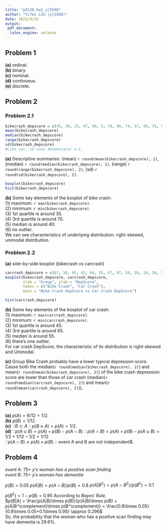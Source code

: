 ```yaml
---
title: "p8130_hw1_yl5508"
author: "Yifei LIU (yl5508)"
date: 2023/9/23
output: 
 pdf_document: 
  latex_engine: xelatex
---
```


## Problem 1

**(a)** ordinal.  
**(b)** binary.  
**(c)** nominal.  
**(d)** continuous.  
**(e)** discrete.  

## Problem 2

### Problem 2.1

```r
bikecrash_depscore = c(45, 39, 25, 47, 49, 5, 70, 99, 74, 37, 99, 35, 8, 59)
mean(bikecrash_depscore)
median(bikecrash_depscore)
range(bikecrash_depscore)
sd(bikecrash_depscore)
#Like var, sd uses denominator n−1.
```

**(a)** Descriptive summaries: (mean) `r round(mean(bikecrash_depscore), 2)`, (median) `r round(median(bikecrash_depscore), 2)`, (range) `r round(range(bikecrash_depscore), 2)`, (sd) `r round(sd(bikecrash_depscore), 2)`.

```r
boxplot(bikecrash_depscore)
hist(bikecrash_depscore)
```

**(b)** Some key elements of the boxplot of bike crash:  
(1) maximum: `r max(bikecrash_depscore)`.  
(2) minimum: `r min(bikecrash_depscore)`.  
(3) 1st quartile is around 35.  
(4) 3rd quartile is around 70.  
(5) median is around 40.  
(6) no outlier.  
We can see characteristics of underlying distribution: right-skewed, unimodal distribution.

### Problem 2.2

**(a)** side-by-side boxplot (bikecrash vs carcrash)

```r
carcrash_depscore = c(67, 50, 85, 43, 64, 35, 47, 97, 58, 58, 10, 56, 50)
boxplot(bikecrash_depscore, carcrash_depscore, 
        xlab = "Group", ylab = "DepScore", 
        names = c("Bike Crash", "Car Crash"), 
        main = "Bike Crash DepScore vs Car Crash DepScore")
```

```r
hist(carcrash_depscore)
```

**(b)** Some key elements of the boxplot of car crash:  
(1) maximum: `r max(carcrash_depscore)`.  
(2) minimum: `r min(carcrash_depscore)`.  
(3) 1st quartile is around 45.  
(4) 3rd quartile is around 65.  
(5) median is around 55.  
(6) there's one outlier.  
For car crash DepScore, the characteristic of its distribution is right-skewed and Unimodal.  

**(c)** Group Bike Crash probably have a lower typical depression score. Cause both the median(`r round(median(bikecrash_depscore), 2)`) and mean(`r round(mean(bikecrash_depscore), 2)`) of the bike crash depression score are lower than those of car crash (median(`r round(median(carcrash_depscore), 2)`) and mean(`r round(mean(carcrash_depscore), 2)`)).

## Problem 3

**(a)** $p(A) = 6/12 = 1/2$.  
**(b)** $p(B) = 1/12$.  
**(c)** $\because B \subset A\ \therefore p(B \cup A) = p(A) = 1/2$.  
**(d)** $\because p(A \cup B) = p(A) + p(B) - p(A \cap B)\ \therefore p(A \cap B) = p(A) + p(B) - p(A \cup B) = 1/2 + 1/12 -1/2 = 1/12$  
$\because p(A \cap B) \neq p(A) \times p(B)\ \therefore$ event A and B are not independent$.  

## Problem 4

$event\ A:\ 75+\ y's\ woman\ has\ a\ positive\ scan\ finding$  
$event\ B:\ 75+\ y's\ woman\ has\ dementia$  

$p(B) = 0.05$
$p(A|B) = p(A \cap B) / p(B) = 0.8$
$p(A|B^\complement) = p(A \cap B^\complement) / p(B^\complement) = 0.1$  

$p(B^\complement) = 1 - p(B) = 0.95$
According to $Bayes'\ Rule$,  
$p(B|A) = \frac{p(A|B)\times p(B)}{p(A|B)\times p(B) + p(A|B^\complement)\times p(B^\complement)} = \frac{0.8\times 0.05}{0.8\times 0.05+0.1\times 0.95} \approx 0.296$  
So, the probability that the woman who has a positive scan finding may have dementia is 29.6%.

